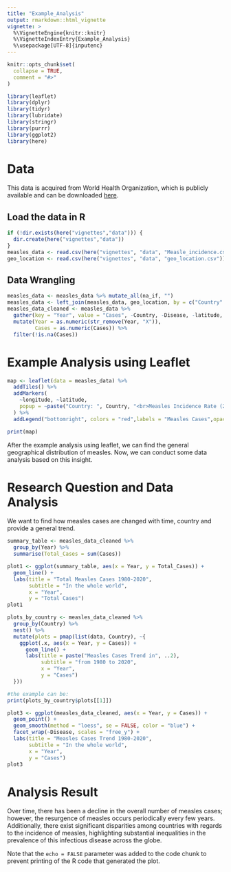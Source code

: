 ```yaml
---
title: "Example_Analysis"
output: rmarkdown::html_vignette
vignette: >
  %\VignetteEngine{knitr::knitr}
  %\VignetteIndexEntry{Example_Analysis}
  %\usepackage[UTF-8]{inputenc}
---
```


```r
knitr::opts_chunk$set(
  collapse = TRUE,
  comment = "#>"
)
```


```r
library(leaflet)
library(dplyr)
library(tidyr)
library(lubridate)
library(stringr)
library(purrr)
library(ggplot2)
library(here)
```


# Data

This data is acquired from World Health Organization, which is publicly available and can be downloaded [here](https://immunizationdata.who.int/listing.html?topic=&location=).

## Load the data in R

```r
if (!dir.exists(here("vignettes","data"))) {
  dir.create(here("vignettes","data"))
}
measles_data <- read.csv(here("vignettes", "data", "Measle_incidence.csv"))
geo_location <- read.csv(here("vignettes", "data", "geo_location.csv"))
```

## Data Wrangling

```r
measles_data <- measles_data %>% mutate_all(na_if, "")
measles_data <- left_join(measles_data, geo_location, by = c("Country" = "name"))
measles_data_cleaned <- measles_data %>%
  gather(key = "Year", value = "Cases", -Country, -Disease, -latitude, -longitude) %>%
  mutate(Year = as.numeric(str_remove(Year, "X")),
         Cases = as.numeric(Cases)) %>%
  filter(!is.na(Cases))
```

# Example Analysis using Leaflet

```r
map <- leaflet(data = measles_data) %>%
  addTiles() %>%
  addMarkers(
    ~longitude, ~latitude,
    popup = ~paste("Country: ", Country, "<br>Measles Incidence Rate (2022): ", X2022)
  ) %>%
  addLegend("bottomright", colors = "red",labels = "Measles Cases",opacity = 1)

print(map)
```


After the example analysis using leaflet, we can find the general geographical distribution of measles. Now, we can conduct some data analysis based on this insight.


# Research Question and Data Analysis
We want to find how measles cases are changed with time, country and provide a general trend. 

```r
summary_table <- measles_data_cleaned %>%
  group_by(Year) %>%
  summarise(Total_Cases = sum(Cases))
```


```r
plot1 <- ggplot(summary_table, aes(x = Year, y = Total_Cases)) +
  geom_line() +
  labs(title = "Total Measles Cases 1980-2020",
       subtitle = "In the whole world",
       x = "Year",
       y = "Total Cases")
plot1
```


```r
plots_by_country <- measles_data_cleaned %>%
  group_by(Country) %>%
  nest() %>%
  mutate(plots = pmap(list(data, Country), ~{
    ggplot(.x, aes(x = Year, y = Cases)) +
      geom_line() +
      labs(title = paste("Measles Cases Trend in", ..2),
           subtitle = "from 1980 to 2020",
           x = "Year",
           y = "Cases")
  }))

#the example can be:
print(plots_by_country$plots[[1]])
```


```r
plot3 <- ggplot(measles_data_cleaned, aes(x = Year, y = Cases)) +
  geom_point() +
  geom_smooth(method = "loess", se = FALSE, color = "blue") +
  facet_wrap(~Disease, scales = "free_y") +
  labs(title = "Measles Cases Trend 1980-2020",
       subtitle = "In the whole world",
       x = "Year",
       y = "Cases")
plot3
```

# Analysis Result
Over time, there has been a decline in the overall number of measles cases; however, the resurgence of measles occurs periodically every few years. Additionally, there exist significant disparities among countries with regards to the incidence of measles, highlighting substantial inequalities in the prevalence of this infectious disease across the globe.

Note that the `echo = FALSE` parameter was added to the code chunk to prevent printing of the R code that generated the plot.
